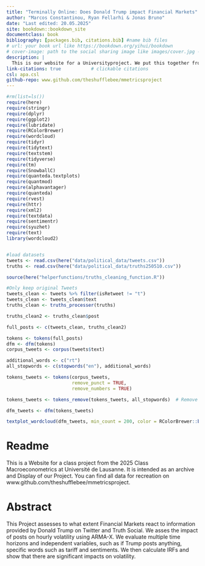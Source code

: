 ```yaml
---
title: "Terminally Online: Does Donald Trump impact Financial Markets"
author: "Marcos Constantinou, Ryan Fellarhi & Jonas Bruno"
date: "Last edited: 20.05.2025"
site: bookdown::bookdown_site
documentclass: book
bibliography: [packages.bib, citations.bib] #name bib files
# url: your book url like https://bookdown.org/yihui/bookdown
# cover-image: path to the social sharing image like images/cover.jpg -> Do Later
description: |
  This is our website for a Universityproject. We put this together from a basic bookdown example so there might be some stuff in here from that.
link-citations: true           # clickable citations
csl: apa.csl
github-repo: www.github.com/theshufflebee/mmetricsproject
---
```



```r
#rm(list=ls())
require(here)
require(stringr)
require(dplyr)
require(ggplot2)
require(lubridate)
require(RColorBrewer)
require(wordcloud)
require(tidyr)
require(tidytext)
require(textstem)
require(tidyverse)
require(tm)
require(SnowballC)
require(quanteda.textplots)
require(quantmod)
require(alphavantager)
require(quanteda)
require(rvest)
require(httr)
require(xml2)
require(textdata)
require(sentimentr)
require(syuzhet)
require(text)
library(wordcloud2)


#load datasets
tweets <- read.csv(here("data/political_data/tweets.csv"))
truths <- read.csv(here("data/political_data/truths250510.csv"))

source(here("helperfunctions/truths_cleaning_function.R"))
```



```r
#Only keep original Tweets
tweets_clean <- tweets %>% filter(isRetweet != "t")
tweets_clean <- tweets_clean$text
truths_clean <- truths_processer(truths)

truths_clean2 <- truths_clean$post

full_posts <- c(tweets_clean, truths_clean2)

tokens <- tokens(full_posts)
dfm <- dfm(tokens)
corpus_tweets <- corpus(tweets$text)

additional_words <- c("rt")
all_stopwords <- c(stopwords("en"), additional_words)

tokens_tweets <- tokens(corpus_tweets,  
                        remove_punct = TRUE, 
                        remove_numbers = TRUE)

tokens_tweets <- tokens_remove(tokens_tweets, all_stopwords)  # Remove stopwords

dfm_tweets <- dfm(tokens_tweets)
```



```r
textplot_wordcloud(dfm_tweets, min_count = 200, color = RColorBrewer::brewer.pal(8, "Reds"))
```


# Readme {.unnumbered}

This is a Website for a class project from the 2025 Class Macroeconometrics at Université de Lausanne. It is intended as an archive and Display of our Project. You can find all data for recreation on www.github.com/theshufflebee/mmetricsproject.

# Abstract {.unnumbered}

This Project assesses to what extent Financial Markets react to information provided by Donald Trump on Twitter and Truth Social. We asses the impact of posts on hourly volatility using ARMA-X. We evaluate multiple time horizons and independent variables, such as if Trump posts anything, specific words such as tariff and sentiments. We then calculate IRFs and show that there are significant impacts on volatility.

